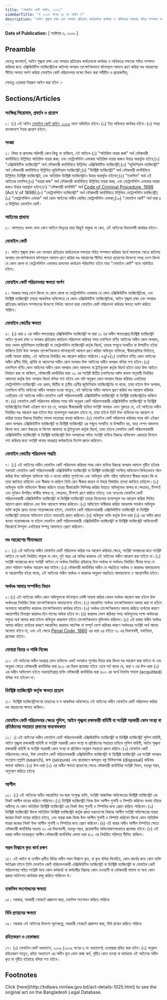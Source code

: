```yaml
---
title: "মোবাইল কোর্ট আইন, ২০০৯"
sidebarTitle: "( ২০০৯ সনের ৫৯ নং আইন )"
description: "আইন শৃঙ্খলা রক্ষা এবং অপরাধ প্রতিরোধ কার্যক্রমকে কার্যকর ও অধিকতর দক্ষতার সহিত সম্পাদন করিবার জন্য মোবাইল কোর্ট পরিচালনার উদ্দেশ্যে প্রয়োজনীয় বিধান করিবার লক্ষ্যে প্রণীত আইন"
---
```


**Date of Publication:** [ অক্টোবর ৬, ২০০৯ ]

## Preamble

যেহেতু জনস্বার্থে, আইন শৃঙ্খলা রক্ষা এবং অপরাধ প্রতিরোধ কার্যক্রমকে কার্যকর ও অধিকতর দক্ষতার সহিত সম্পাদন করিবার জন্য এক্সিকিউটিভ ম্যাজিস্ট্রেটকে কতিপয় অপরাধ তাৎক্ষণিকভাবে ঘটনাস্থলে আমলে গ্রহণ করিয়া দণ্ড আরোপের সীমিত ক্ষমতা অর্পণ করিয়া মোবাইল কোর্ট পরিচালনার লক্ষ্যে বিধান করা সমীচীন ও প্রয়োজনীয়;

সেহেতু এতদ্বারা নিম্নরূপ আইন করা হইল :-

## Sections/Articles

### সংক্ষিপ্ত শিরোনাম, প্রবর্তন ও প্রয়োগ

১। (১) এই আইন [মোবাইল কোর্ট আইন, ২০০৯](/laws/act-1025 "মোবাইল কোর্ট আইন, ২০০৯") নামে অভিহিত হইবে।(২) ইহা অবিলম্বে কার্যকর হইবে।(৩) সমগ্র বাংলাদেশে ইহার প্রয়োগ হইবে।

### সংজ্ঞা

২। বিষয় বা প্রসঙ্গের পরিপন্থী কোন কিছু না থাকিলে, এই আইনে-(১) "অতিরিক্ত দায়রা জজ" অর্থ ফৌজদারী কার্যবিধিতে উল্লিখিত অতিরিক্ত দায়রা জজ; এবং মেট্রোপলিটন এলাকার অতিরিক্ত দায়রা জজও উহার অন্তর্ভূক্ত হইবে;(২) "এক্সিকিউটিভ ম্যাজিস্ট্রেট" অর্থ ফৌজদারী কার্যবিধিতে উল্লিখিত এক্সিকিউটিভ ম্যাজিস্ট্রেট;(৩) "জুডিসিয়াল ম্যাজিস্ট্রেট" অর্থ ফৌজদারী কার্যবিধিতে উল্লিখিত জুডিসিয়াল ম্যাজিস্ট্রেট;(৪) "ডিস্ট্রিক্ট ম্যাজিস্ট্রেট" অর্থ ফৌজদারী কার্যবিধিতে উল্লিখিত ডিস্ট্রিক্ট ম্যাজিস্ট্রেট; এবং অতিরিক্ত ডিস্ট্রিক্ট ম্যাজিস্ট্রেটও উহার অন্তর্ভূক্ত হইবেন;(৫) "তফসিল" অর্থ এই আইনের তফসিল;(৬) "দায়রা জজ" অর্থ ফৌজদারী কার্যবিধিতে উল্লিখিত দায়রা জজ; এবং মেট্রোপলিটন এলাকার দায়রা জজও উহার অন্তর্ভুক্ত হইবে;(৭) "ফৌজদারী কার্যবিধি" অর্থ [Code of Criminal Procedure, 1898](/laws/act-75 "Code of Criminal Procedure, 1898") (Act V of 1898);(৮) "মেট্রোপলিটন ম্যাজিস্ট্রেট" অর্থ ফৌজদারী কার্যবিধিতে উল্লিখিত মেট্রোপলিটন ম্যাজিস্ট্রেট;(৯) "মেট্রোপলিটন এলাকা" অর্থ কোন আইনের অধীন ঘোষিত মেট্রোপলিটন এলাকা;(১০) "মোবাইল কোর্ট" অর্থ ধারা ৪ এ উল্লিখিত মোবাইল কোর্ট।

### আইনের প্রাধান্য

৩। আপাততঃ বলবৎ অন্য কোন আইনে ভিন্নতর যাহা কিছুই থাকুক না কেন, এই আইনের বিধানাবলী কার্যকর হইবে।

### মোবাইল কোর্ট

৪। আইন শৃঙ্খলা রক্ষা এবং অপরাধ প্রতিরোধ কার্যক্রমকে দক্ষতার সহিত সম্পাদন করিবার স্বার্থে আবশ্যক ক্ষেত্রে কতিপয় অপরাধ তাৎক্ষণিকভাবে ঘটনাস্থলে আমলে গ্রহণ করিয়া দণ্ড আরোপের সীমিত ক্ষমতা প্রয়োগের উদ্দেশ্যে সমগ্র দেশে কিংবা যে কোন জেলা বা মেট্রোপলিটন এলাকায় ভ্রাম্যমান কার্যক্রম পরিচালিত হইবে যাহা "মোবাইল কোর্ট" নামে অভিহিত হইবে।

### মোবাইল কোর্ট পরিচালনার ক্ষমতা অর্পণ

৫। সরকার সমগ্র দেশে কিংবা যে কোন জেলা বা মেট্রোপলিটন এলাকায় যে কোন এক্সিকিউটিভ ম্যাজিস্ট্রেটকে, এবং ডিস্ট্রিক্ট ম্যাজিস্ট্রেট তাহার আঞ্চলিক অধিক্ষেত্রে যে কোন এক্সিকিউটিভ ম্যাজিস্ট্রেটকে, আইন শৃঙ্খলা রক্ষা এবং অপরাধ প্রতিরোধ কার্যক্রম সম্পাদনের উদ্দেশ্যে লিখিত আদেশ দ্বারা মোবাইল কোর্ট পরিচালনা করিবার ক্ষমতা অর্পণ করিতে পারিবে।

### মোবাইল কোর্টের ক্ষমতা

৬। (১) ধারা ৫ এর অধীন ক্ষমতাপ্রাপ্ত এক্সিকিউটিভ ম্যাজিস্ট্রেট বা ধারা ১১ এর অধীন ক্ষমতাপ্রাপ্ত ডিস্ট্রিক্ট ম্যাজিস্ট্রেট আইন শৃংখলা রক্ষা ও অপরাধ প্রতিরোধ কার্যক্রম পরিচালনা করিবার সময় তফসিলে বর্ণিত আইনের অধীন কোন অপরাধ, যাহা কেবল জুডিসিয়াল ম্যাজিস্ট্রেট বা মেট্রোপলিটন ম্যাজিস্ট্রেট কর্তৃক বিচার্য, তাহার সম্মুখে সংঘটিত বা উদ্ঘাটিত হইয়া থাকিলে তিনি উক্ত অপরাধ তাৎক্ষণিকভাবে ঘটনাস্থলেই আমলে গ্রহণ করিয়া অভিযুক্ত ব্যক্তিকে, স্বীকারোক্তির ভিত্তিতে, দোষী সাব্যস্ত করিয়া, এই আইনের নির্ধারিত দণ্ড আরোপ করিতে পারিবেন।<ব্র্/>(২) তফসিলে বর্ণিত কোন আইনের অধীন প্রণীত বিধি, প্রবিধি বা আদেশের অধীন কোন অপরাধ উক্ত আইনের অধীন অপরাধ বলিয়া গণ্য হইবে।(৩) তফসিলে বর্ণিত কোন আইনের অধীন কোন অপরাধ কোন্ আদালত বা ট্রাইব্যুনাল কর্তৃক বিচার্য হইবে তাহা উক্ত আইনে নির্ধারণ করা না থাকিলে, ফৌজদারী কার্যবিধির ধারা ২৯ এর সংশ্লিষ্ট দ্বিতীয় তফসিলের অষ্টম কলাম অনুযায়ী নির্ধারিত আদালত কর্তৃক উক্ত অপরাধ বিচার্য বলিয়া গণ্য হইবে এবং যদি অনুরূপ কোন অপরাধ বিচার করিবার এখতিয়ার মেট্রোপলিটন ম্যাজিস্ট্রেট এবং প্রথম, দ্বিতীয় বা তৃতীয় শ্রেণীর জুডিসিয়াল ম্যাজিস্ট্রেটের না থাকে, তাহা হইলে উক্ত অপরাধ, তফসিলে বর্ণিত আইনের অধীন অপরাধ হওয়া সত্ত্বেও, এই আইনের অধীন আমলে গ্রহণ করিয়া দণ্ড আরোপ করিবার এখতিয়ার এই আইনের অধীন মোবাইল কোর্ট পরিচালনাকারী এক্সিকিউটিভ ম্যাজিস্ট্রেট বা ডিস্ট্রিক্ট ম্যাজিস্ট্রেটের থাকিবে না।(৪) মোবাইল কোর্ট পরিচালনা করিবার সময় যদি অনুরূপ কোর্ট পরিচালনাকারী এক্সিকিউটিভ ম্যাজিস্ট্রেট বা ডিস্ট্রিক্ট ম্যাজিস্ট্রেটের নিকট এইরূপ মনে হয় যে, অপরাধ স্বীকারকারী ব্যক্তির সংশ্লিষ্ট অপরাধ এমন গুরুতর যে, এই আইনের অধীন নির্ধারিত দণ্ড আরোপ করা হইলে উহা যথোপযুক্ত দণ্ডারোপ হইবে না, তাহা হইলে তিনি উক্ত ব্যক্তিকে দণ্ড আরোপ না করিয়া তাহার বিরুদ্ধে নিয়মিত মামলা দায়েরের ব্যবস্থা করিবেন।(৫) মোবাইল কোর্ট পরিচালনা করিবার সময় যদি এইরূপ কোন অপরাধ এক্সিকিউটিভ ম্যাজিস্ট্রেট বা ডিস্ট্রিক্ট ম্যাজিস্ট্রেট এর সন্মুখে সংঘটিত বা উদ্ঘাটিত হয়, যাহা সেশন আদালত কিংবা অন্য কোন উচ্চতর বা বিশেষ আদালত বা ট্রাইব্যুনাল কর্তৃক বিচার্য, তাহা হইলে মোবাইল কোর্ট পরিচালনাকারী এক্সিকিউটিভ ম্যাজিস্ট্রেট বা ডিস্ট্রিক্ট ম্যাজিস্ট্রেট উক্ত অপরাধের সহিত সংশ্লিষ্ট ব্যক্তির বিরুদ্ধে অভিযোগ এজাহার হিসাবে গণ্য করিবার জন্য সংশ্লিষ্ট থানার ভারপ্রাপ্ত কর্মকর্তাকে নির্দেশ প্রদান করিবেন।

### মোবাইল কোর্টের পরিচালনা পদ্ধতি

৭। (১) এই আইনের অধীন মোবাইল কোর্ট পরিচালনা করিবার সময় কোন ব্যক্তির বিরুদ্ধে অপরাধ আমলে গৃহীত হইবার পরপরই মোবাইল কোর্ট পরিচালনাকারী এক্সিকিউটিভ ম্যাজিস্ট্রেট বা ডিস্ট্রিক্ট ম্যাজিস্ট্রেট সংক্ষিপ্ত অভিযোগ লিখিতভাবে গঠন করিয়া উহা অভিযুক্ত ব্যক্তিকে পাঠ ও ব্যাখ্যা করিয়া শুনাইবেন এবং অভিযুক্ত ব্যক্তি গঠিত অভিযোগ স্বীকার করেন কি না তাহা জানিতে চাহিবেন এবং স্বীকার না করিলে তিনি কেন স্বীকার করেন না উহার বিস্তারিত ব্যাখ্যা জানিতে চাহিবেন।(২) অভিযুক্ত ব্যক্তি অভিযোগ স্বীকার করিলে তাহার স্বীকারোক্তি লিপিবদ্ধ করিয়া উহাতে অভিযুক্তের স্বাক্ষর বা ক্ষেত্রমত, টিপসই এবং দুইজন উপস্থিত স্বাক্ষীর স্বাক্ষর বা, ক্ষেত্রমত, টিপসই গ্রহণ করিতে হইবে; এবং অতঃপর মোবাইল কোর্ট পরিচালনাকারী এক্সিকিউটিভ ম্যাজিস্ট্রেট বা ডিস্ট্রিক্ট ম্যাজিস্ট্রেট তাহার বিবেচনায় যথোপযুক্ত দণ্ড আরোপ করিয়া লিখিত আদেশ প্রদান করিবেন এবং উক্ত আদেশে স্বাক্ষর করিবেন।(৩) অভিযোগ অস্বীকার করিয়া আত্মপক্ষ সমর্থনে অভিযুক্ত ব্যক্তি কর্তৃক প্রদত্ত ব্যাখ্যা সন্তোষজনক হইলে, মোবাইল কোর্ট পরিচালনাকারী এক্সিকিউটিভ ম্যাজিস্ট্রেট বা ডিস্ট্রিক্ট ম্যাজিস্ট্রেট তাহাকে অভিযোগ হইতে অব্যাহতি প্রদান করিবেন।(৪) অভিযুক্ত ব্যক্তি কর্তৃক উপ-ধারা (৩) এর অধীন প্রদত্ত ব্যাখ্যা সন্তোষজনক না হইলে মোবাইল কোর্ট পরিচালনাকারী এক্সিকিউটিভ ম্যাজিস্ট্রেট বা ডিস্ট্রিক্ট ম্যাজিস্ট্রেট অভিযোগটি বিচারার্থে উপযুক্ত এখতিয়ার সম্পন্ন আদালতে প্রেরণ করিবেন।

### দণ্ড আরোপের সীমাবদ্ধতা

৮। (১) এই আইনের অধীন মোবাইল কোর্ট পরিচালনা করিয়া দণ্ড আরোপ করিবার ক্ষেত্রে, সংশ্লিষ্ট অপরাধের জন্য সংশ্লিষ্ট আইনে যে দণ্ডই নির্ধারিত থাকুক না কেন, দুই বছর এর অধিক কারাদণ্ড এই আইনের অধীন আরোপ করা যাইবে না।(২) সংশ্লিষ্ট অপরাধের জন্য সংশ্লিষ্ট আইনে যে অর্থদণ্ড নির্ধারিত রহিয়াছে উক্ত অর্থদণ্ড বা অর্থদণ্ডে নির্ধারিত সীমার মধ্যে যে কোন পরিমাণ অর্থদণ্ড আরোপ করা যাইবে।(৩) ফৌজদারী কার্যবিধির অধীন যে পদ্ধতিতে অর্থদণ্ড ও কারাদণ্ড আদায়যোগ্য বা আরোপনীয় হইয়া থাকে, এই আইনের অধীন অর্থদণ্ড ও কারাদণ্ড অনুরূপ পদ্ধতিতে আদায়যোগ্য ও আরোপনীয় হইবে।

### অর্থদণ্ড আদায় সম্পর্কিত বিধান

৯।(১) এই আইনের অধীন কোন অভিযুক্তকে ঘটনাস্থলে দোষী সাব্যস্ত করিয়া কেবল অর্থদণ্ড আরোপ করা হইলে উক্ত অর্থদণ্ডের নির্ধারিত টাকা তাৎক্ষণিকভাবে আদায়যোগ্য হইবে।(২) আরোপিত অর্থদণ্ড তাৎক্ষণিকভাবে আদায় করা না হইলে অনাদায়ে আরোপিত কারাদণ্ড তাৎক্ষণিকভাবে কার্যকর হইবে।(৩) অর্থদণ্ড তাৎক্ষণিকভাবে আদায় করিতে ব্যর্থতার কারণে আরোপনীয় বিনাশ্রম কারাদণ্ড তিন মাসের অধিক হইবে না।(৪) কারাদণ্ড ভোগ করিবার সময় অভিযুক্তের পক্ষে অর্থদণ্ডের সমুদয় অর্থ আদায় করা হইলে অভিযুক্ত কারাবাস হইতে তাৎক্ষণিকভাবে মুক্তিলাভ করিবেন।(৫) এই ধারার অধীন অর্থদণ্ড আদায় করিতে ব্যর্থতার কারণে আরোপিত কারাদণ্ড আংশিক বা সম্পূর্ণ ভোগ করিবার কারণে অর্থদণ্ডের সংশ্লিষ্ট অর্থ আদায় অযোগ্য হইবে না; এবং এই ক্ষেত্রে [Penal Code, 1860](/laws/act-11 "Penal Code, 1860") এর ধারা ৬৪ হইতে ৭০ এর বিধানাবলী, যথানিয়ম, প্রযোজ্য হইবে।

### দোবারা বিচার ও শাস্তি নিষেধ

১০। এই আইনের অধীন দণ্ডপ্রাপ্ত কোন ব্যক্তিকে একই অপরাধে পুনর্বার বিচার করা কিংবা দণ্ড আরোপ করা যাইবে না এবং অনুরূপ ক্ষেত্রে ফৌজদারী কার্যবিধির ধারা ৪০৩ এর বিধান প্রযোজ্য হইবে :তবে শর্ত থাকে যে, ধারা ৭ এর উপ-ধারা (৩) এর অধীন অভিযোগ হইতে অব্যাহতিপ্রাপ্ত ব্যক্তি ফৌজদারী কার্যবিধির ধারা ৪০৩ এর অর্থে নির্দোষ সাব্যস্ত (acquitted) বলিয়া গণ্য হইবেন না।

### ডিস্ট্রিক্ট ম্যাজিস্ট্রেট কর্তৃক ক্ষমতা প্রয়োগ

১১। ডিস্ট্রিক্ট ম্যাজিস্ট্রেটগণের তাহাদের স্ব স্ব আঞ্চলিক অধিক্ষেত্রে এই আইনের অধীন মোবাইল কোর্ট পরিচালনা করিয়া দণ্ড আরোপের ক্ষমতা থাকিবে।

### মোবাইল কোর্ট পরিচালনার ক্ষেত্রে পুলিশ, আইন শৃঙ্খলা রক্ষাকারী বাহিনী বা সংশ্লিষ্ট সরকারী কোন সংস্থা বা প্রতিষ্ঠানের সহায়তা প্রদানের বাধ্যবাধকতা

১২। ১) এই আইনের অধীন মোবাইল কোর্ট পরিচালনাকারী এক্সিকিউটিভ ম্যাজিস্ট্রেট বা ডিস্ট্রিক্ট ম্যাজিস্ট্রেট পুলিশ বাহিনী, আইন শৃঙ্খলা রক্ষাকারী বাহিনী বা সংশ্লিষ্ট সরকারী কোন সংস্থা বা প্রতিষ্ঠানের সহায়তা চাহিলে পুলিশ বাহিনী, আইন শৃঙ্খলা রক্ষাকারী বাহিনী বা সংশ্লিষ্ট সরকারী কোন সংস্থা বা প্রতিষ্ঠান অনুরূপ সহায়তা প্রদান করিবে।(২) মোবাইল কোর্ট পরিচালনার ক্ষেত্রে, উক্ত মোবাইল কোর্ট পরিচালনাকারী এক্সিকিউটিভ ম্যাজিস্ট্রেট বা ডিস্ট্রিক্ট ম্যাজিস্ট্রেট এর সংশ্লিষ্ট অপরাধ সংশ্লেষে তল্লাশি (search), জব্দ (seizure) এবং প্রয়োজনে জব্দকৃত বস্তু বিলিবন্দেজ (disposal) করিবার ক্ষমতা থাকিবে।(৩) উপ-ধারা (২) এর অধীন ক্ষমতা প্রয়োগের ক্ষেত্রে ফৌজদারী কার্যবিধির সংশ্লিষ্ট বিধান, যতদূর সম্ভব, অনুসরণ করিতে হইবে৷

### আপীল

১৩। (১) এই আইনের অধীন আরোপিত দণ্ড দ্বারা সংক্ষুব্ধ ব্যক্তি, সংশ্লিষ্ট আঞ্চলিক অধিক্ষেত্রের ডিস্ট্রিক্ট ম্যাজিস্ট্রেট এর নিকট আপীল দায়ের করিতে পারিবেন।(২) ডিস্ট্রিক্ট ম্যাজিস্ট্রেট নিজে উক্ত আপীল শুনানী ও নিষ্পত্তি করিবেন অথবা তাঁহার অধীনস্থ যে কোন অতিরিক্ত ডিস্ট্রিক্ট ম্যাজিস্ট্রেট এর নিকট উহা শুনানী ও নিষ্পত্তির জন্য প্রেরণ করিতে পারিবেন।(৩) ডিস্ট্রিক্ট ম্যাজিস্ট্রেট কিংবা অতিরিক্ত ডিস্ট্রিক্ট ম্যাজিস্ট্রেট কর্তৃক প্রদত্ত দণ্ডাদেশের বিরুদ্ধে আপীল সংশ্লিষ্ট অধিক্ষেত্রের দায়রা জজের নিকট দায়ের করিতে হইবে, এবং দায়রা জজ নিজে উক্ত আপীল শুনানী ও নিষ্পত্তি করিবেন কিংবা কোন অতিরিক্ত দায়রা জজের নিকট উক্ত আপীল শুনানী ও নিষ্পত্তির জন্য প্রেরণ করিবেন।(৪) এই ধারার অধীন আপীল নিষ্পত্তির ক্ষেত্রে ফৌজদারী কার্যবিধির অধ্যায় ৩১ এর বিধানাবলী, যতদূর সম্ভব, প্রয়োজনীয় অভিযোজনসহকারে প্রযোজ্য হইবে।(৫) এই ধারার অধীন দায়েরকৃত আপীল ফৌজদারী কার্যবিধির কেবল ধারা ৪১২ এর নির্ধারিত পরিসরে সীমিত থাকিবে।

### সরল বিশ্বাসে কৃত কার্য রক্ষণ

১৪। এই আইন বা তদধীন প্রণীত বিধির অধীন সরল বিশ্বাসে কৃত, বা কৃত বলিয়া বিবেচিত, কোন কার্যের জন্য কোন ব্যক্তি ক্ষতিগ্রস্ত হইলে তিনি মোবাইল কোর্ট পরিচালনাকারী এক্সিকিউটিভ ম্যাজিস্ট্রেট বা ডিস্ট্রিক্ট ম্যাজিস্ট্রেট বা মোবাইল কোর্ট পরিচালনার সহিত সংশ্লিষ্ট অন্য কোন কর্মকর্তা বা কর্মচারীর বিরুদ্ধে কোন দেওয়ানী বা ফৌজদারী মামলা বা অন্য কোন প্রকার আইনগত কার্যধারা রুজু করিতে পারিবেন না।

### তফসিল সংশোধনের ক্ষমতা

১৫। সরকার, সরকারী গেজেটে প্রজ্ঞাপন দ্বারা, তফসিল সংশোধন করিতে পারিবে৷

### বিধি প্রণয়নের ক্ষমতা

১৬। সরকার এই আইনের উদ্দেশ্য পূরণকল্পে, সরকারী গেজেটে প্রজ্ঞাপন দ্বারা, বিধি প্রণয়ন করিতে পারিবে৷

### রহিতকরণ ও হেফাজত

১৭। (১) মোবাইল কোর্ট অধ্যাদেশ, ২০০৯ (২০০৯ সনের ৬ নং অধ্যাদেশ) এতদ্‌দ্বারা রহিত করা হইল।(২) অনুরূপ রহিতকরণ সত্ত্বেও, রহিত অধ্যাদেশ এর অধীন কৃত কোন কাজ কর্ম, গৃহীত কোন ব্যবস্থা বা কার্যধারা এই আইনের অধীন কৃত বা গৃহীত হইয়াছে বলিয়া গণ্য হইবে।

## Footnotes

<Note>
  Click [here](http://bdlaws.minlaw.gov.bd/act-details-1025.html) to see the original act on the Bangladesh Legal Database.
</Note>
